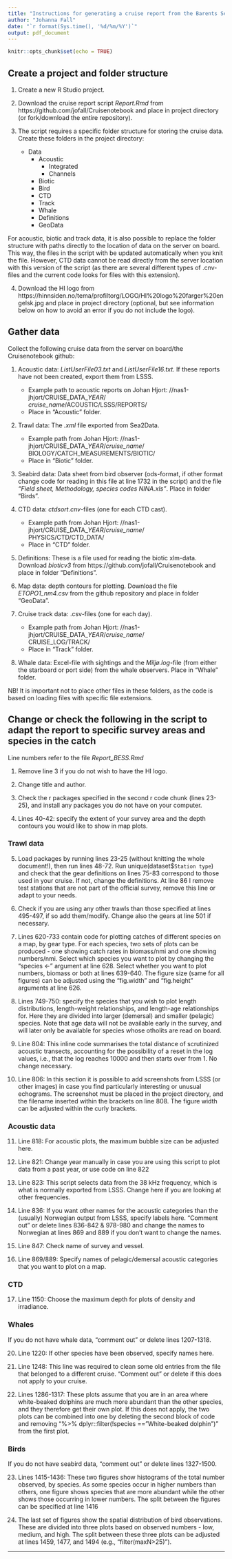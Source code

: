 ```yaml
---
title: "Instructions for generating a cruise report from the Barents Sea Ecosystem Survey"
author: "Johanna Fall"
date: "`r format(Sys.time(), '%d/%m/%Y')`"
output: pdf_document
---
```


```r
knitr::opts_chunk$set(echo = TRUE)
```
## Create a project and folder structure

1. Create a new R Studio project.

2. Download the cruise report script *Report.Rmd* from https://github.com/jofall/Cruisenotebook and place in project directory (or fork/download the entire repository).

3. The script requires a specific folder structure for storing the cruise data. Create these folders in the project directory:
   + Data
      + Acoustic
         + Integrated
         + Channels
      + Biotic
      + Bird
      + CTD
      + Track
      + Whale
      + Definitions
      + GeoData
   
For acoustic, biotic and track data, it is also possible to replace the folder structure with paths directly to the location of data on the server on board. This way, the files in the script with be updated automatically when you knit the file. However, CTD data cannot be read directly from the server location with this version of the script (as there are several different types of .cnv-files and the current code looks for files with this extension).

4. Download the HI logo from https://hinnsiden.no/tema/profiltorg/LOGO/HI%20logo%20farger%20engelsk.jpg and place in project directory (optional, but see information below on how to avoid an error if you do not include the logo).

## Gather data

Collect the following cruise data from the server on board/the Cruisenotebook github:

1. Acoustic data: *ListUserFile03.txt* and *ListUserFile16.txt*. If these reports have not been created, export them from LSSS.
   + Example path to acoustic reports on Johan Hjort: //nas1-jhjort/CRUISE_DATA_*YEAR*/  
   *cruise_name*/ACOUSTIC/LSSS/REPORTS/
   + Place in "Acoustic" folder.

2. Trawl data: The *.xml* file exported from Sea2Data. 
   + Example path from Johan Hjort: //nas1-jhjort/CRUISE_DATA_*YEAR*/*cruise_name*/  
   BIOLOGY/CATCH_MEASUREMENTS/BIOTIC/
   + Place in "Biotic" folder.

3. Seabird data: Data sheet from bird observer (ods-format, if other format change code for reading in this file at line 1732 in the script) and the file *"Field sheet, Methodology, species codes NINA.xls"*. Place in folder "Birds".

4. CTD data: *ctdsort.cnv*-files (one for each CTD cast).
   + Example path from Johan Hjort: //nas1-jhjort/CRUISE_DATA_*YEAR*/*cruise_name*/  
   PHYSICS/CTD/CTD_DATA/
   + Place in "CTD" folder.

5. Definitions: These is a file used for reading the biotic xlm-data. Download *bioticv3* from https://github.com/jofall/Cruisenotebook and place in folder "Definitions".

6. Map data: depth contours for plotting. Download the file *ETOPO1_nm4.csv* from the github repository and place in folder "GeoData".

7. Cruise track data: .csv-files (one for each day).
   + Example path from Johan Hjort:
   //nas1-jhjort/CRUISE_DATA_*YEAR*/*cruise_name*/  
   CRUISE_LOG/TRACK/
   + Place in "Track" folder.

8. Whale data: Excel-file with sightings and the *Miljø.log*-file (from either the starboard or port side) from the whale observers. Place in "Whale" folder.

NB! It is important not to place other files in these folders, as the code is based on loading files with specific file extensions.

## Change or check the following in the script to adapt the report to specific survey areas and species in the catch

Line numbers refer to the file *Report_BESS.Rmd*

1. Remove line 3 if you do not wish to have the HI logo.

2. Change title and author.

3. Check the r packages specified in the second r code chunk (lines 23-25), and install any packages you do not have on your computer.

4. Lines 40-42: specify the extent of your survey area and the depth contours you would like to show in map plots.

### Trawl data

5. Load packages by running lines 23-25 (without knitting the whole document!), then run lines 48-72. Run unique(dataset$`Station type`) and check that the gear definitions on lines 75-83 correspond to those used in your cruise. If not, change the definitions. At line 86 I remove test stations that are not part of the official survey, remove this line or adapt to your needs.

6. Check if you are using any other trawls than those specified at lines 495-497, if so add them/modify. Change also the gears at line 501 if necessary.

7. Lines 620-733 contain code for plotting catches of different species on a map, by gear type. For each species, two sets of plots can be produced - one showing catch rates in biomass/nmi and one showing numbers/nmi. Select which species you want to plot by changing the "species <-" argument at line 628. Select whether you want to plot numbers, biomass or both at lines 639-640. The figure size (same for all figures) can be adjusted using the "fig.width" and "fig.height" arguments at line 626.

8. Lines 749-750: specify the species that you wish to plot length distributions, length-weight relationships, and length-age relationships for. Here they are divided into larger (demersal) and smaller (pelagic) species. Note that age data will not be available early in the survey, and will later only be available for species whose otholits are read on board.

9. Line 804: This inline code summarises the total distance of scrutinized acoustic transects, accounting for the possibility of a reset in the log values, i.e., that the log reaches 10000 and then starts over from 1. No change necessary.

10. Line 806: In this section it is possible to add screenshots from LSSS (or other images) in case you find particularly interesting or unusual echograms. The screenshot must be placed in the project directory, and the filename inserted within the brackets on line 808. The figure width can be adjusted within the curly brackets.

### Acoustic data

11. Line 818: For acoustic plots, the maximum bubble size can be adjusted here.

12. Line 821: Change year manually in case you are using this script to plot data from a past year, or use code on line 822

13. Line 823: This script selects data from the 38 kHz frequency, which is what is normally exported from LSSS. Change here if you are looking at other frequencies.

14. Line 836: If you want other names for the acoustic categories than the (usually) Norwegian output from LSSS, specify labels here. "Comment out" or delete lines 836-842 & 978-980 and change the names to Norwegian at lines 869 and 889 if you don't want to change the names.

15. Line 847: Check name of survey and vessel.

16. Line 869/889: Specify names of pelagic/demersal acoustic categories that you want to plot on a map.

### CTD

17. Line 1150: Choose the maximum depth for plots of density and irradiance.

### Whales

If you do not have whale data, "comment out" or delete lines 1207-1318.

20. Line 1220: If other species have been observed, specify names here. 

21. Line 1248: This line was required to clean some old entries from the file that belonged to a different cruise. "Comment out" or delete if this does not apply to your cruise.

22. Lines 1286-1317: These plots assume that you are in an area where white-beaked dolphins are much more abundant than the other species, and they therefore get their own plot. If this does not apply, the two plots can be combined into one by deleting the second block of code and removing "%>% dplyr::filter(!species == "White-beaked dolphin")" from the first plot.

### Birds

If you do not have seabird data, "comment out" or delete lines 1327-1500.

23. Lines 1415-1436: These two figures show histograms of the total number observed, by species. As some species occur in higher numbers than others, one figure shows species that are more abundant while the other shows those occurring in lower numbers. The split between the figures can be specified at line 1416

24. The last set of figures show the spatial distribution of bird observations. These are divided into three plots based on observed numbers - low, medium, and high. The split between these three plots can be adjusted at lines 1459, 1477, and 1494 (e.g., "filter(maxN>25)").

---